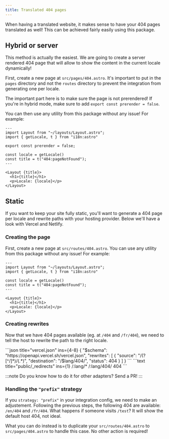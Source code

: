 ```yaml
---
title: Translated 404 pages
---
```



When having a translated website, it makes sense to have your 404 pages translated as well! This
can be achieved fairly easily using this package.

## Hybrid or server

This method is actually the easiest. We are going to create a server rendered 404 page that will
allow to show the content in the current locale dynamically!

First, create a new page at `src/pages/404.astro`. It's important to put in the `pages` directory
and not the `routes` directory to prevent the integration from generating one per locale.

The important part here is to make sure the page is not prerendered! If you're in hybrid mode, make sure
to add `export const prerender = false`.

You can then use any utility from this package without any issue! For example:

```astro title="src/pages/404.astro" {5}
---
import Layout from "~/layouts/Layout.astro";
import { getLocale, t } from "i18n:astro"

export const prerender = false;

const locale = getLocale()
const title = t("404:pageNotFound");
---

<Layout {title}>
  <h1>{title}</h1>
  <p>Locale: {locale}</p>
</Layout>
```

## Static

If you want to keep your site fully static, you'll want to generate a 404 page per locale
and rewrite paths with your hosting provider. Below we'll have a look with Vercel and Netlify.

### Creating the page

First, create a new page at `src/routes/404.astro`. You can use any utility from this package
without any issue! For example:

```astro title="src/pages/404.astro"
---
import Layout from "~/layouts/Layout.astro";
import { getLocale, t } from "i18n:astro"

const locale = getLocale()
const title = t("404:pageNotFound");
---

<Layout {title}>
  <h1>{title}</h1>
  <p>Locale: {locale}</p>
</Layout>
```

### Creating rewrites

Now that we have 404 pages available (eg. at `/404` and `/fr/404`), we need to tell the host to
rewrite the path to the right locale.

<Tabs>
    <TabItem label="Vercel">
    ```json title="vercel.json" ins={4-8}
    {
        "$schema": "https://openapi.vercel.sh/vercel.json",
        "rewrites": [
            {
                "source": "/(?<lang>[^/]*)/(.*)",
                "destination": "/$lang/404/",
                "status": 404
            }
        ]
    }
    ```
    </TabItem>
    <TabItem label="Netlify">
    ```text title="public/_redirects" ins={1}
    /:lang/* /:lang/404/ 404
    ```
    </TabItem>
</Tabs>

:::note
Do you know how to do it for other adapters? Send a PR!
:::

### Handling the `"prefix"` strategy

If you `strategy: "prefix"` in your integration config, we need to make an adjustement.
Following the previous steps, the following 404 are available: `/en/404` and `/fr/404`.
What happens if someone visits `/test`? It will show the default host 404, not ideal.

What you can do instead is to duplicate your `src/routes/404.astro` to `src/pages/404.astro`
to handle this case. No other action is required!
